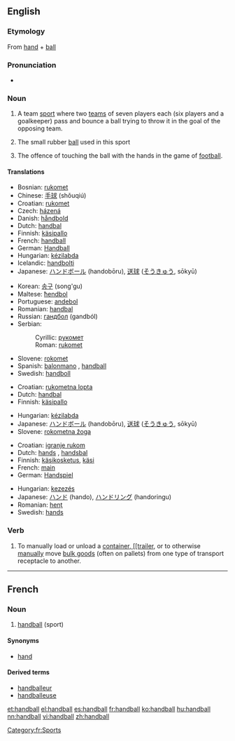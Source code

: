 ==English==

===Etymology===
{{wikipedia}}
From [[hand]] + [[ball]]

===Pronunciation===
* {{audio|en-us-handball.ogg|Audio (US)}}

===Noun===
{{en-noun|s|-}}

# {{sports}} {{uncountable}} A team [[sport]] where two [[teams]] of seven players each (six players and a goalkeeper) pass and bounce a ball trying to throw it in the goal of the opposing team.
# {{countable}} The small rubber [[ball]] used in this sport
# {{football}} {{countable}} The offence of touching the ball with the hands in the game of [[football]].

====Translations====
{{trans-top|sport}}
* Bosnian: [[rukomet]] {{m}}
* Chinese: [[手球]] (shǒuqiú)
* Croatian: [[rukomet]] {{m}}
* Czech: [[házená]] {{f}}
* Danish: [[håndbold]]
* Dutch: [[handbal]] {{n}}
* Finnish: [[käsipallo]]
* French: [[handball]] {{m}}
* German: [[Handball]] {{m}}
* Hungarian: [[kézilabda]]
* Icelandic: [[handbolti]] {{m}}
* Japanese: [[ハンドボール]] (handobōru), [[送球]] ([[そうきゅう]], sōkyū)
{{trans-mid}}
* Korean: [[송구]] (song'gu)
* Maltese: [[ħendbol]]
* Portuguese: [[andebol]]
* Romanian: [[handbal]] {{n}}
* Russian: [[гандбол]] (gandból) {{m}}
* Serbian:
*: Cyrillic: [[рукомет]] {{m}}
*: Roman: [[rukomet]] {{m}}
* Slovene: [[rokomet]] {{m}}
* Spanish: [[balonmano]] {{m}}, [[handball]]
* Swedish: [[handboll]] {{c}}
{{trans-bottom}}

{{trans-top|ball}}
* Croatian: [[rukometna lopta]] {{f}}
* Dutch: [[handbal]] {{m}}
* Finnish: [[käsipallo]]
{{trans-mid}}
* Hungarian: [[kézilabda]]
* Japanese: [[ハンドボール]] (handobōru), [[送球]] ([[そうきゅう]], sōkyū)
* Slovene: [[rokometna žoga]] {{f}}
{{trans-bottom}}

{{trans-top|offence}}
* Croatian: [[igranje rukom]] {{n}}
* Dutch: [[hands]] {{n}}, [[handsbal]] {{m}}
* Finnish: [[käsikosketus]], [[käsi]]
* French: [[main]] {{f}}
* German: [[Handspiel]] {{n}}
{{trans-mid}}
* Hungarian: [[kezezés]]
* Japanese: [[ハンド]] (hando), [[ハンドリング]] (handoringu)
* Romanian: [[henţ]] {{n}}
* Swedish: [[hands]] {{c}}
{{trans-bottom}}

===Verb===
{{en-verb}}

# To manually load or unload a [[container, [[trailer]], or to otherwise [[manually]] move [[bulk goods]] (often on pallets) from one type of transport receptacle to another.

----

==French==

===Noun===
{{fr-noun|m}}

# [[handball]] (sport)

====Synonyms====
*[[hand#French|hand]]

====Derived terms====
*[[handballeur]]
*[[handballeuse]]

[[Category:fr:Sports]]

[[et:handball]]
[[el:handball]]
[[es:handball]]
[[fr:handball]]
[[ko:handball]]
[[hu:handball]]
[[nn:handball]]
[[vi:handball]]
[[zh:handball]]